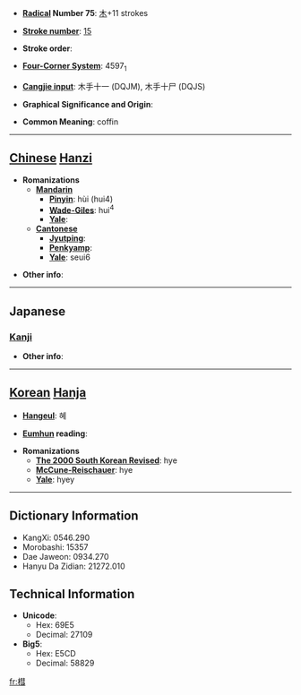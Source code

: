 * '''[[Wiktionary:Chinese radical index| Radical]] Number 75''': [[Wiktionary:Chinese radical index 木|木]]+11 strokes

* '''[[Wiktionary:Chinese total strokes index|Stroke number]]''': [[Wiktionary:Chinese total strokes index 15|15]]

* '''Stroke order''': 

* '''[[Wiktionary:Chinese four corner index|Four-Corner System]]''': 4597<sub>1</sub>

* '''[[Wiktionary:Chinese Cangjie index|Cangjie input]]''': 木手十一 (DQJM), 木手十尸 (DQJS)

* '''Graphical Significance and Origin''': 

* '''Common Meaning''': coffin

----

== [[Chinese]] [[Hanzi]] ==

* '''Romanizations'''
** '''[[Mandarin]]'''
*** '''[[Pinyin]]''': hùi (hui4)
*** '''[[Wade-Giles]]''': hui<sup>4</sup>
*** '''[[Yale]]''': 
** '''[[Cantonese]]'''
*** '''[[Jyutping]]''':
*** '''[[Penkyamp]]''': 
*** '''[[Yale]]''': seui6

* '''Other info''': 

----

==Japanese==
===[[Kanji]]===
{{kanji|on readings=[[えい]] (ei), [[え]] (e), [[せい]] (sei)|kun readings=[[ひつぎ]] (hitsugi)}}

* '''Other info''':  

----

== [[Korean]] [[Hanja]] ==

* '''[[Hangeul]]''': 혜

* '''[[Eumhun]] reading''': 

* '''Romanizations'''
** '''[[The 2000 South Korean Revised Romanization|The 2000 South Korean Revised]]''': hye
** '''[[McCune-Reischauer]]''': hye
** '''[[Yale]]''': hyey

----

== Dictionary Information ==

* KangXi: 0546.290
* Morobashi: 15357
* Dae Jaweon: 0934.270
* Hanyu Da Zidian: 21272.010

== Technical Information ==

* '''Unicode''':
** Hex: 69E5
** Decimal: 27109
* '''Big5''':
** Hex: E5CD
** Decimal: 58829

[[fr:槥]]